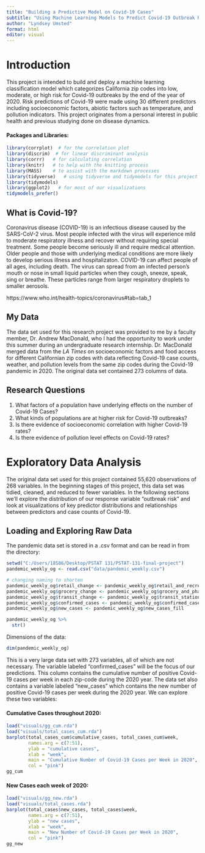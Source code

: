 ```yaml
---
title: "Building a Predictive Model on Covid-19 Cases"
subtitle: "Using Machine Learning Models to Predict Covid-19 Outbreak Risk in Californian Cities"
author: "Lyndsey Umsted"
format: html
editor: visual
---
```


# Introduction

This project is intended to build and deploy a machine learning classification model which categorizes California zip codes into low, moderate, or high risk for Covid-19 outbreaks by the end of the year of 2020. Risk predictions of Covid-19 were made using 30 different predictors including socioeconomic factors, abiotic factors such as temperature, and pollution indicators. This project originates from a personal interest in public health and previous studying done on disease dynamics.

#### Packages and Libraries:

```r
library(corrplot)  # for the correlation plot
library(discrim)  # for linear discriminant analysis
library(corrr)   # for calculating correlation
library(knitr)   # to help with the knitting process
library(MASS)    # to assist with the markdown processes
library(tidyverse)   # using tidyverse and tidymodels for this project mostly
library(tidymodels)
library(ggplot2)   # for most of our visualizations
tidymodels_prefer()
```

## What is Covid-19?

Coronavirus disease (COVID-19) is an infectious disease caused by the SARS-CoV-2 virus. Most people infected with the virus will experience mild to moderate respiratory illness and recover without requiring special treatment. Some people become seriously ill and require medical attention. Older people and those with underlying medical conditions are more likely to develop serious illness and hospitalizaton. COVID-19 can affect people of all ages, including death. The virus can spread from an infected person's mouth or nose in small liquid particles when they cough, sneeze, speak, sing or breathe. These particles range from larger respiratory droplets to smaller aerosols.

https://www.who.int/health-topics/coronavirus#tab=tab_1

## My Data

The data set used for this research project was provided to me by a faculty member, Dr. Andrew MacDonald, who I had the opportunity to work under this summer during an undergraduate research internship. Dr. MacDonald merged data from the *LA Times* on socioeconomic factors and food access for different Californian zip codes with data reflecting Covid-19 case counts, weather, and pollution levels from the same zip codes during the Covid-19 pandemic in 2020. The original data set contained 273 columns of data.

## Research Questions

1.  What factors of a population have underlying effects on the number of Covid-19 Cases?
2.  What kinds of populations are at higher risk for Covid-19 outbreaks?
3.  Is there evidence of socioeconomic correlation with higher Covid-19 rates?
4.  Is there evidence of pollution level effects on Covid-19 rates?

# Exploratory Data Analysis

The original data set used for this project contained 55,620 observations of 268 variables. In the beginning stages of this project, this data set was tidied, cleaned, and reduced to fewer variables. In the following sections we'll explore the distribution of our response variable "outbreak risk" and look at visualizations of key predictor distributions and relationships between predictors and case counts of Covid-19.

## Loading and Exploring Raw Data

The pandemic data set is stored in a .csv format and can be read in from the directory:

```r
setwd("C:/Users/18586/Desktop/PSTAT 131/PSTAT-131-final-project")
pandemic_weekly_og <- read.csv("data/pandemic_weekly.csv")

# changing naming to shorten
pandemic_weekly_og$retail_change <- pandemic_weekly_og$retail_and_recreation_percent_change_from_baseline
pandemic_weekly_og$grocery_change <- pandemic_weekly_og$grocery_and_pharmacy_percent_change_from_baseline
pandemic_weekly_og$transit_change <- pandemic_weekly_og$transit_stations_percent_change_from_baseline
pandemic_weekly_og$confirmed_cases <- pandemic_weekly_og$confirmed_cases_fill
pandemic_weekly_og$new_cases <- pandemic_weekly_og$new_cases_fill

pandemic_weekly_og %>%
  str()

```

Dimensions of the data:

```r
dim(pandemic_weekly_og)
```

This is a very large data set with 273 variables, all of which are not necessary. The variable labeled "confirmed_cases" will be the focus of our predictions. This column contains the cumulative number of positive Covid-19 cases per week in each zip-code during the 2020 year. The data set also contains a variable labeled "new_cases" which contains the new number of positive Covid-19 cases per week during the 2020 year. We can explore these two variables:

#### Cumulative Cases throughout 2020:

```r
load("visuals/gg_cum.rda")
load("visuals/total_cases_cum.rda")
barplot(total_cases_cum$cumulative_cases, total_cases_cum$week, 
        names.arg = c(7:51), 
        ylab = "cumulative cases", 
        xlab = "week",
        main = "Cumulative Number of Covid-19 Cases per Week in 2020",
        col = "pink")
gg_cum
```

#### New Cases each week of 2020:

```r
load("visuals/gg_new.rda")
load("visuals/total_cases.rda")
barplot(total_cases$new_cases, total_cases$week, 
        names.arg = c(7:51), 
        ylab = "new cases", 
        xlab = "week",
        main = "New Number of Covid-19 Cases per Week in 2020",
        col = "pink")
gg_new
```

